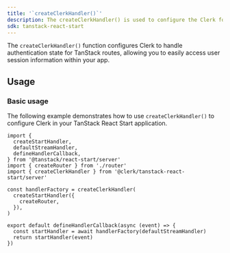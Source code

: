 ```yaml
---
title: '`createClerkHandler()`'
description: The createClerkHandler() is used to configure the Clerk for your TanStack React Start application.
sdk: tanstack-react-start
---
```


The `createClerkHandler()` function configures Clerk to handle authentication state for TanStack routes, allowing you to easily access user session information within your app.

## Usage

### Basic usage

The following example demonstrates how to use `createClerkHandler()` to configure Clerk in your TanStack React Start application.

```tsx {{ filename: 'src/server.ts' }}
import {
  createStartHandler,
  defaultStreamHandler,
  defineHandlerCallback,
} from '@tanstack/react-start/server'
import { createRouter } from './router'
import { createClerkHandler } from '@clerk/tanstack-react-start/server'

const handlerFactory = createClerkHandler(
  createStartHandler({
    createRouter,
  }),
)

export default defineHandlerCallback(async (event) => {
  const startHandler = await handlerFactory(defaultStreamHandler)
  return startHandler(event)
})
```
